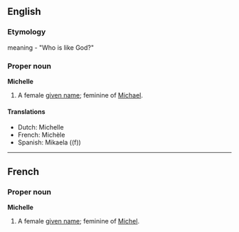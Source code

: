 ==English==
===Etymology===
meaning - "Who is like God?"

===Proper noun===
'''Michelle''' {{f}}

# A female [[given name]]; feminine of [[Michael]].

====Translations====
{{top}}
*Dutch: Michelle {{f}}
*French: Michèle {{f}}
*Spanish: Mikaela ((f))
{{bottom}}

----

==French==
===Proper noun===
'''Michelle'''

# A female [[given name]]; feminine of [[Michel]].